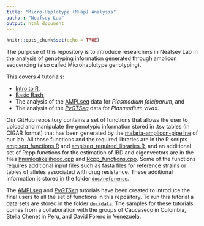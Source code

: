 ```yaml
---
title: "Micro-Haplotype (MHap) Analysis"
author: "Neafsey Lab"
output: html_document
---
```


```r
knitr::opts_chunk$set(echo = TRUE)
```

The purpose of this repository is to introduce researchers in Neafsey Lab in the analysis of genotyping information generated through amplicon sequencing (also called Microhaplotype genotyping).

This covers 4 tutorials:

- [Intro to R](),
- [Basic Bash](),
- The analysis of the [AMPLseq]() data for *Plasmodium falciparum*, and
- The analysis of the [*PvGTSeq*]() data for *Plasmodium vivax*.

Our GitHub repository contains a set of functions that allows the user to upload and manipulate the genotypic information stored in .tsv tables (in CIGAR format) that has been generated by the [malaria-amplicon-pipeline](https://github.com/broadinstitute/malaria-amplicon-pipeline) of our lab. All those functions and the required libraries are in the R scripts [amplseq_functions.R]() and [amplseq_required_libraries.R](), and an additional set of Rcpp functions for the estimation of IBD and eigenvectors are in the files [hmmloglikelihood.cpp]() and [Rcpp_functions.cpp](). Some of the functions requires additional input files such as fasta files for reference strains or tables of alleles associated with drug resistance. These additional information is stored in the folder [`doc/reference`]().

The [AMPLseq]() and [*PvGTSeq*]() tutorials have been created to introduce the final users to all the set of functions in this repository. To run this tutorial a data sets are stored in the folder [`doc/data`](). The samples for these tutorials comes from a collaboration with the groups of Caucaseco in Colombia, Stella Chenet in Peru, and David Forero in Venezuela.

